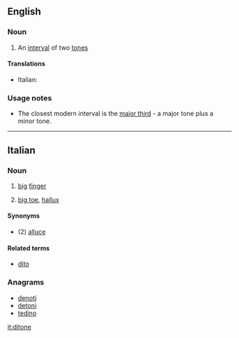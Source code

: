 ==English==

===Noun===
{{en-noun}}

# {{context|obsolete|music|lang=en}} An [[interval]] of two [[tone]]s

====Translations====
{{trans-top|ditone}}
* Italian: {{t-|it|ditono|m}}
{{trans-mid}}
{{trans-bottom}}

===Usage notes===
* The closest modern interval is the [[major third]] - a major tone plus a minor tone.

----

==Italian==

===Noun===
{{it-noun||m||ditoni}}

# [[big]] [[finger]]
# {{context|familiar|lang=it}} [[big toe]], [[hallux]]

====Synonyms====
* (2) [[alluce]]

====Related terms====
* [[dito]]

===Anagrams===
* [[denoti#Italian|denoti]]
* [[detoni#Italian|detoni]]
* [[tedino#Italian|tedino]]

[[it:ditone]]